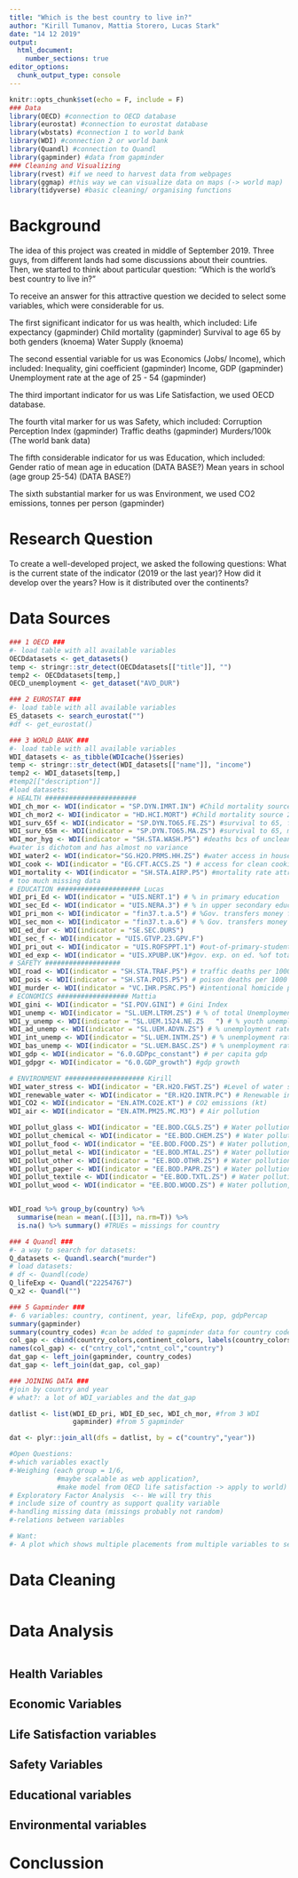 ```yaml
---
title: "Which is the best country to live in?"
author: "Kirill Tumanov, Mattia Storero, Lucas Stark"
date: "14 12 2019"
output: 
  html_document:
    number_sections: true
editor_options: 
  chunk_output_type: console
---
```


```r
knitr::opts_chunk$set(echo = F, include = F)
### Data 
library(OECD) #connection to OECD database
library(eurostat) #connection to eurostat database
library(wbstats) #connection 1 to world bank
library(WDI) #connection 2 or world bank
library(Quandl) #connection to Quandl
library(gapminder) #data from gapminder
### Cleaning and Visualizing
library(rvest) #if we need to harvest data from webpages
library(ggmap) #this way we can visualize data on maps (-> world map)
library(tidyverse) #basic cleaning/ organising functions
```

# Background
The idea of this project was created in middle of September 2019.
Three guys, from different lands had some discussions about their countries.
Then, we started to think about particular question:
"Which is the world's best country to live in?"

To receive an answer for this attractive question we decided to select some 
variables, which were considerable for us.

The first significant indicator for us was health, which included: 
Life expectancy (gapminder)
Child mortality (gapminder)
Survival to age 65 by both genders (knoema)
Water Supply (knoema)

The second essential variable for us was Economics (Jobs/ Income), which included:
Inequality, gini coefficient (gapminder)
Income, GDP (gapminder)
Unemployment rate at the age of 25 - 54 (gapminder)

The third important indicator for us was Life Satisfaction, we used OECD database.

The fourth vital marker for us was Safety, which included:
Corruption Perception Index (gapminder)
Traffic deaths (gapminder)
Murders/100k (The world bank data)

The fifth considerable indicator for us was Education, which included:
Gender ratio of mean age in education (DATA BASE?)
Mean years in school (age group 25-54) (DATA BASE?)

The sixth substantial marker for us was Environment, we used CO2 emissions, tonnes per person (gapminder)

# Research Question
To create a well-developed project, we asked the following questions:
What is the current state of the indicator (2019 or the last year)?
How did it develop over the years?
How is it distributed over the continents?

# Data Sources
```r
### 1 OECD ###
#- load table with all available variables
OECDdatasets <- get_datasets()
temp <- stringr::str_detect(OECDdatasets[["title"]], "")
temp2 <- OECDdatasets[temp,]
OECD_unemployment <- get_dataset("AVD_DUR")

### 2 EUROSTAT ###
#- load table with all available variables
ES_datasets <- search_eurostat("")
#df <- get_eurostat()

### 3 WORLD BANK ###
#- load table with all available variables
WDI_datasets <- as_tibble(WDIcache()$series)
temp <- stringr::str_detect(WDI_datasets[["name"]], "income")
temp2 <- WDI_datasets[temp,]
#temp2[["description"]]
#load datasets:
# HEALTH #######################
WDI_ch_mor <- WDI(indicator = "SP.DYN.IMRT.IN") #Child mortality source 1
WDI_ch_mor2 <- WDI(indicator = "HD.HCI.MORT") #Child mortality source 2
WDI_surv_65f <- WDI(indicator = "SP.DYN.TO65.FE.ZS") #survival to 65, female
WDI_surv_65m <- WDI(indicator = "SP.DYN.TO65.MA.ZS") #survival to 65, male
WDI_mor_hyg <- WDI(indicator = "SH.STA.WASH.P5") #deaths bcs of unclean water & bad hygience
#water is dichotom and has almost no variance
WDI_water2 <- WDI(indicator="SG.H2O.PRMS.HH.ZS") #water access in households
WDI_cook <- WDI(indicator = "EG.CFT.ACCS.ZS	") # access for clean cooking
WDI_mortality <- WDI(indicator = "SH.STA.AIRP.P5") #mortality rate attributed to household and ambient air pollution
# too much missing data
# EDUCATION ##################### Lucas
WDI_pri_Ed <- WDI(indicator = "UIS.NERT.1") # % in primary education
WDI_sec_Ed <- WDI(indicator = "UIS.NERA.3") # % in upper secondary education
WDI_pri_mon <- WDI(indicator = "fin37.t.a.5") # %Gov. transfers money for pri. ed.
WDI_sec_mon <- WDI(indicator = "fin37.t.a.6") # % Gov. transfers money for sec. ed.
WDI_ed_dur <- WDI(indicator = "SE.SEC.DURS")
WDI_sec_f <- WDI(indicator = "UIS.GTVP.23.GPV.F")
WDI_pri_out <- WDI(indicator = "UIS.ROFSPPT.1") #out-of-primary-students, maybe not useful additionally
WDI_ed_exp <- WDI(indicator = "UIS.XPUBP.UK")#gov. exp. on ed. %of total exp.
# SAFETY ###################
WDI_road <- WDI(indicator = "SH.STA.TRAF.P5") # traffic deaths per 1000
WDI_pois <- WDI(indicator = "SH.STA.POIS.P5") # poison deaths per 1000
WDI_murder <- WDI(indicator = "VC.IHR.PSRC.P5") #intentional homicide per 100,000
# ECONOMICS ################## Mattia
WDI_gini <- WDI(indicator = "SI.POV.GINI") # Gini Index
WDI_unemp <- WDI(indicator = "SL.UEM.LTRM.ZS") # % of total Unemployment
WDI_y_unemp <- WDI(indicator = "SL.UEM.1524.NE.ZS	") # % youth unemployment rate 
WDI_ad_unemp <- WDI(indicator = "SL.UEM.ADVN.ZS") # % unemployment rate with advance education 
WDI_int_unemp <- WDI(indicator = "SL.UEM.INTM.ZS") # % unemployment rate with intermediate education
WDI_bas_unemp <- WDI(indicator = "SL.UEM.BASC.ZS") # % unemployment rate with basic education 
WDI_gdp <- WDI(indicator = "6.0.GDPpc_constant") # per capita gdp
WDI_gdpgr <- WDI(indicator = "6.0.GDP_growth") #gdp growth

# ENVIRONMENT #################### Kirill
WDI_water_stress <- WDI(indicator = "ER.H2O.FWST.ZS") #Level of water stress
WDI_renewable_water <- WDI(indicator = "ER.H2O.INTR.PC") # Renewable internal freshwater resources per capita 
WDI_CO2 <- WDI(indicator = "EN.ATM.CO2E.KT") # CO2 emissions (kt)
WDI_air <- WDI(indicator = "EN.ATM.PM25.MC.M3") # Air pollution

WDI_pollut_glass <- WDI(indicator = "EE.BOD.CGLS.ZS") # Water pollution, clay and glass industry
WDI_pollut_chemical <- WDI(indicator = "EE.BOD.CHEM.ZS") # Water pollution, chemical industry
WDI_pollut_food <- WDI(indicator = "EE.BOD.FOOD.ZS") # Water pollution, food industry
WDI_pollut_metal <- WDI(indicator = "EE.BOD.MTAL.ZS") # Water pollution, metal industry
WDI_pollut_other <- WDI(indicator = "EE.BOD.OTHR.ZS") # Water pollution, other industry 
WDI_pollut_paper <- WDI(indicator = "EE.BOD.PAPR.ZS") # Water pollution, paper and pulp industry
WDI_pollut_textile <- WDI(indicator = "EE.BOD.TXTL.ZS") # Water pollution, textile industry 
WDI_pollut_wood <- WDI(indicator = "EE.BOD.WOOD.ZS") # Water pollution, wood industry 


WDI_road %>% group_by(country) %>% 
  summarise(mean = mean(.[[3]], na.rm=T)) %>%
  is.na() %>% summary() #TRUEs = missings for country

### 4 Quandl ###
#- a way to search for datasets:
Q_datasets <- Quandl.search("murder")
# load datasets:
# df <- Quandl(code)
Q_lifeExp <- Quandl("22254767")
Q_x2 <- Quandl("")

### 5 Gapminder ###
#- 6 variables: country, continent, year, lifeExp, pop, gdpPercap
summary(gapminder)
summary(country_codes) #can be added to gapminder data for country codes
col_gap <- cbind(country_colors,continent_colors, labels(country_colors)) %>% as.tibble()
names(col_gap) <- c("cntry_col","cntnt_col","country")
dat_gap <- left_join(gapminder, country_codes)
dat_gap <- left_join(dat_gap, col_gap)

### JOINING DATA ###
#join by country and year
# what?: a lot of WDI_variables and the dat_gap

datlist <- list(WDI_ED_pri, WDI_ED_sec, WDI_ch_mor, #from 3 WDI
                gapminder) #from 5 gapminder

dat <- plyr::join_all(dfs = datlist, by = c("country","year"))

#Open Questions:
#-which variables exactly
#-Weighing (each group = 1/6, 
            #maybe scalable as web application?,
            #make model from OECD life satisfaction -> apply to world)
# Exploratory Factor Analysis  <-- We will try this
# include size of country as support quality variable
#-handling missing data (missings probably not random)
#-relations between variables

# Want:
#- A plot which shows multiple placements from multiple variables to see which countries show always better values and which never do. (+ To see variance) => z-standardize and compare

```




# Data Cleaning
```r

```

# Data Analysis
```r

```

## Health Variables

## Economic Variables

## Life Satisfaction variables

## Safety Variables

## Educational variables

## Environmental variables

# Conclussion


